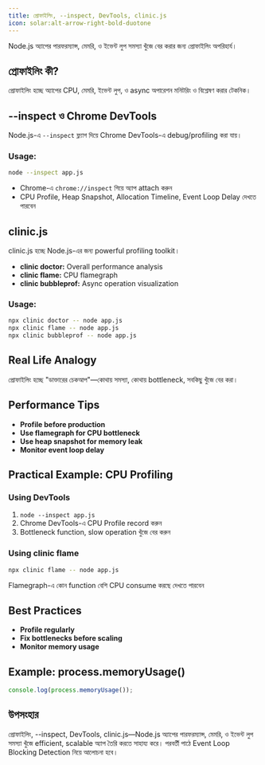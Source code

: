 ```yaml
---
title: প্রোফাইলিং, --inspect, DevTools, clinic.js
icon: solar:alt-arrow-right-bold-duotone
---
```


Node.js অ্যাপের পারফরম্যান্স, মেমরি, ও ইভেন্ট লুপ সমস্যা খুঁজে বের করার জন্য প্রোফাইলিং অপরিহার্য।

## প্রোফাইলিং কী?

প্রোফাইলিং হচ্ছে অ্যাপের CPU, মেমরি, ইভেন্ট লুপ, ও async অপারেশন মনিটরিং ও বিশ্লেষণ করার টেকনিক।

## --inspect ও Chrome DevTools

Node.js-এ `--inspect` ফ্ল্যাগ দিয়ে Chrome DevTools-এ debug/profiling করা যায়।

### Usage:
```sh
node --inspect app.js
```

- Chrome-এ `chrome://inspect` গিয়ে অ্যাপ attach করুন
- CPU Profile, Heap Snapshot, Allocation Timeline, Event Loop Delay দেখতে পারবেন

## clinic.js

clinic.js হচ্ছে Node.js-এর জন্য powerful profiling toolkit।

- **clinic doctor:** Overall performance analysis
- **clinic flame:** CPU flamegraph
- **clinic bubbleprof:** Async operation visualization

### Usage:
```sh
npx clinic doctor -- node app.js
npx clinic flame -- node app.js
npx clinic bubbleprof -- node app.js
```

## Real Life Analogy

প্রোফাইলিং হচ্ছে "ডাক্তারের চেকআপ"—কোথায় সমস্যা, কোথায় bottleneck, সবকিছু খুঁজে বের করা।

## Performance Tips

- **Profile before production**
- **Use flamegraph for CPU bottleneck**
- **Use heap snapshot for memory leak**
- **Monitor event loop delay**

## Practical Example: CPU Profiling

### Using DevTools
1. `node --inspect app.js`
2. Chrome DevTools-এ CPU Profile record করুন
3. Bottleneck function, slow operation খুঁজে বের করুন

### Using clinic flame
```sh
npx clinic flame -- node app.js
```
Flamegraph-এ কোন function বেশি CPU consume করছে দেখতে পারবেন

## Best Practices

- **Profile regularly**
- **Fix bottlenecks before scaling**
- **Monitor memory usage**

## Example: process.memoryUsage()
```js
console.log(process.memoryUsage());
```

## উপসংহার

প্রোফাইলিং, --inspect, DevTools, clinic.js—Node.js অ্যাপের পারফরম্যান্স, মেমরি, ও ইভেন্ট লুপ সমস্যা খুঁজে efficient, scalable অ্যাপ তৈরি করতে সাহায্য করে। পরবর্তী পাঠে Event Loop Blocking Detection নিয়ে আলোচনা হবে।

